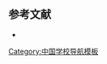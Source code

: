 {{Navbox
|state = collapsed
|name  =清末法政学堂
|title = 清末[[法政学堂]]
|listclass = hlist

|group1 =
| list1 = * [[京师法政学堂]]
* [[京师法律学堂]]
* [[河北省立法商学院|北洋法政学堂]]
* [[臬署法政学堂]]
* [[直隶法政学堂]]
* [[廣東公立法政大學|广东法政学堂]]
* [[江西法政学堂]]
* [[山东法政学堂]]
* [[浙江法政学堂]]
* [[贵州法政学堂]]
* [[湖南公立法政专门学校|湖南法政学堂]]
* [[奉天法政学堂]]
* [[四川法政学堂]]
* [[江宁法政学堂]]
* [[安徽法政学堂]]
* [[云南法政学堂]]
* [[山西公立法政专门学校|山西法政学堂]]
* [[陕西法政学堂]]
* [[新疆法政学堂]]
* [[湖北省立法科大学|湖北法政学堂]]
* [[两江法政学堂]]
* [[吉林法政学堂]]
* [[热河速成法政学堂]]
* [[广西法政学堂]]
* [[河南法政学堂]]
* [[兰州大学|甘肃法政学堂]]
* [[黑龙江法政学堂]]
* [[贵胄法政学堂]]

}}<noinclude>
== 参考文献 ==
* {{Cite book|title= 《中国近代的法律教育》|author=王键|chapter=第三章 法律学院|publisher=中国政法大学出版社|year=2001}}
[[Category:中国学校导航模板]]
</noinclude>